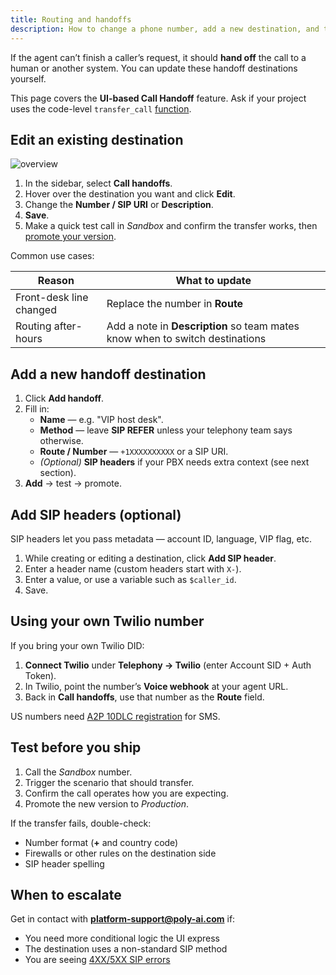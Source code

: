 ```yaml
---
title: Routing and handoffs
description: How to change a phone number, add a new destination, and test call handoffs in a live agent.
---
```


If the agent can’t finish a caller’s request, it should **hand off** the call to a human or another system. You can update these handoff destinations yourself.

<Note>This page covers the **UI-based Call Handoff** feature. Ask if your project uses the code-level `transfer_call` [function](/function/introduction).</Note>

## Edit an existing destination

![overview](/images/maintain-handoff.png)

1. In the sidebar, select **Call handoffs**.
2. Hover over the destination you want and click **Edit**.
3. Change the **Number / SIP URI** or **Description**.
4. **Save**.
5. Make a quick test call in *Sandbox* and confirm the transfer works, then [promote your version](/environments-and-versions/introduction).

Common use cases:

| Reason | What to update |
| ------- | -------------- |
| Front-desk line changed | Replace the number in **Route** |
| Routing after-hours | Add a note in **Description** so team mates know when to switch destinations |

## Add a new handoff destination

1. Click **Add handoff**.
2. Fill in:
   - **Name** — e.g. "VIP host desk".
   - **Method** — leave **SIP REFER** unless your telephony team says otherwise.
   - **Route / Number** — `+1XXXXXXXXXX` or a SIP URI.
   - *(Optional)* **SIP headers** if your PBX needs extra context (see next section).
3. **Add** → test → promote.

## Add SIP headers (optional)

SIP headers let you pass metadata — account ID, language, VIP flag, etc.

1. While creating or editing a destination, click **Add SIP header**.
2. Enter a header name (custom headers start with `X-`).
3. Enter a value, or use a variable such as `$caller_id`.
4. Save.

## Using your own Twilio number

If you bring your own Twilio DID:

1. **Connect Twilio** under **Telephony → Twilio** (enter Account SID + Auth Token).
2. In Twilio, point the number’s **Voice webhook** at your agent URL.
3. Back in **Call handoffs**, use that number as the **Route** field.

<Warning>US numbers need [A2P 10DLC registration](https://www.twilio.com/docs/messaging/compliance/a2p-10dlc) for SMS.</Warning>

## Test before you ship

1. Call the *Sandbox* number.
2. Trigger the scenario that should transfer.
3. Confirm the call operates how you are expecting.
4. Promote the new version to *Production*.

If the transfer fails, double-check:

- Number format (**+** and country code)
- Firewalls or other rules on the destination side
- SIP header spelling

## When to escalate

Get in contact with **[platform-support@poly-ai.com](mailto:platform-support@poly-ai.com)** if:

- You need more conditional logic the UI express
- The destination uses a non-standard SIP method
- You are seeing [4XX/5XX SIP errors](https://datatracker.ietf.org/doc/html/rfc3261#section-13.2.2.3)
